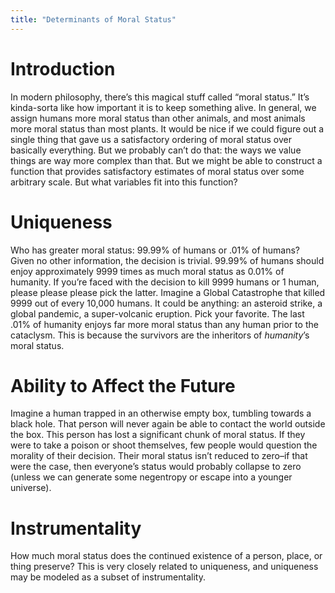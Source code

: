 ```yaml
---
title: "Determinants of Moral Status"
---
```


# Introduction

In modern philosophy, there's this magical stuff called "moral status." It's kinda-sorta like how important it is to keep something alive. In general, we assign humans more moral status than other animals, and most animals more moral status than most plants. It would be nice if we could figure out a single thing that gave us a satisfactory ordering of moral status over basically everything. But we probably can't do that: the ways we value things are way more complex than that. But we might be able to construct a function that provides satisfactory estimates of moral status over some arbitrary scale. But what variables fit into this function?

# Uniqueness

Who has greater moral status: 99.99% of humans or .01% of humans? Given no other information, the decision is trivial. 99.99% of humans should enjoy approximately 9999 times as much moral status as 0.01% of humanity. If you're faced with the decision to kill 9999 humans or 1 human, please please please pick the latter. Imagine a Global Catastrophe that killed 9999 out of every 10,000 humans. It could be anything: an asteroid strike, a global pandemic, a super-volcanic eruption. Pick your favorite. The last .01% of humanity enjoys far more moral status than any human prior to the cataclysm. This is because the survivors are the inheritors of _humanity_'s moral status.

# Ability to Affect the Future

Imagine a human trapped in an otherwise empty box, tumbling towards a black hole. That person will never again be able to contact the world outside the box. This person has lost a significant chunk of moral status. If they were to take a poison or shoot themselves, few people would question the morality of their decision. Their moral status isn't reduced to zero--if that were the case, then everyone's status would probably collapse to zero (unless we can generate some negentropy or escape into a younger universe).

# Instrumentality

How much moral status does the continued existence of a person, place, or thing preserve? This is very closely related to uniqueness, and uniqueness may be modeled as a subset of instrumentality.
